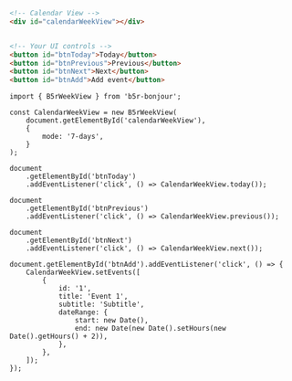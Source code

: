 
<Meta title="week-view//DOC" />

```HTML
<!-- Calendar View -->
<div id="calendarWeekView"></div>


<!-- Your UI controls -->
<button id="btnToday">Today</button>
<button id="btnPrevious">Previous</button>
<button id="btnNext">Next</button>
<button id="btnAdd">Add event</button>
```

```TS
import { B5rWeekView } from 'b5r-bonjour';

const CalendarWeekView = new B5rWeekView(
    document.getElementById('calendarWeekView'),
    {
        mode: '7-days',
    }
);

document
    .getElementById('btnToday')
    .addEventListener('click', () => CalendarWeekView.today());

document
    .getElementById('btnPrevious')
    .addEventListener('click', () => CalendarWeekView.previous());

document
    .getElementById('btnNext')
    .addEventListener('click', () => CalendarWeekView.next());

document.getElementById('btnAdd').addEventListener('click', () => {
    CalendarWeekView.setEvents([
        {
            id: '1',
            title: 'Event 1',
            subtitle: 'Subtitle',
            dateRange: {
                start: new Date(),
                end: new Date(new Date().setHours(new Date().getHours() + 2)),
            },
        },
    ]);
});
```

